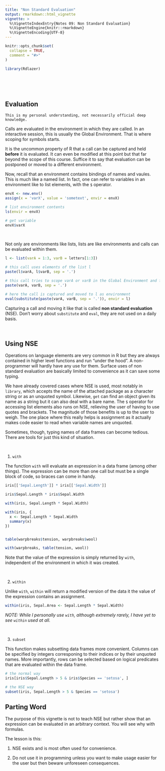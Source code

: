 ```yaml
---
title: "Non Standard Evaluation"
output: rmarkdown::html_vignette
vignette: >
  %\VignetteIndexEntry{Notes 09: Non Standard Evaluation}
  %\VignetteEngine{knitr::rmarkdown}
  %\VignetteEncoding{UTF-8}
---
```


```r
knitr::opts_chunk$set(
  collapse = TRUE,
  comment = "#>"
)
```

```r
library(Rdlazer)
```


<br><br><br>


## Evaluation

    This is my personal understanding, not necessarily official deep knowledge.

Calls are evaluated in the environment in which they are called. In an interactive session, this is usually the Global Environment. That is where scoping for symbols starts.

It is the uncommon property of R that a call can be captured and held **before** it is evaluated. It can even be modified at this point but that far beyond the scope of this course. Suffice it to say that evaluation can be postponed or moved to a different environment.

Now, recall that an environment contains bindings of names and vaules. This is much like a named list. In fact, one can refer to variables in an environment like to list elements, with the `$` operator.

```r
envX <- new.env()
assign(x = 'varX', value = 'sometext', envir = envX)

# list environment contents
ls(envir = envX)

# get variable
envX$varX
```

<br>

Not only are environments like lists, lists are like environments and calls can be evaluated within them.

```r
l <- list(varA = 1:3, varB = letters[1:3])

# this call uses elements of the list l
paste(l$varA, l$varB, sep = '.')

# this call tries to scope varA or varB in the Global Environment and fails
paste(varA, varB, sep = '.')

# here the call is captured and moved to l as environment
eval(substitute(paste(varA, varB, sep = '.')), envir = l)
```

Capturing a call and moving it like that is called **non standard evaluation** (NSE). Don't worry about `substitute` and `eval`, they are not used on a daily basis.

<br>

## Using NSE

Operations on language elements are very common in R but they are always contained in higher level functions and run "under the hood". A non-programmer will hardly have any use for them. Surface uses of non standard evaluation are basically limited to convenience as it can save some typing.

We have already covered cases where NSE is used, most notably in `library`, which accepts the name of the attached package as a character string or as an unquoted symbol. Likewise, `get` can find an object given its name as a string but it can also deal with a bare name. The `$` operator for accessing list elements also runs on NSE, relieving the user of having to use quotes and brackets. The magnitude of those benefits is up to the user to weigh. The one place where this really helps is assignment as it actually makes code easier to read when variable names are unquoted.

Sometimes, though, typing names of data frames can become tedious. There are tools for just this kind of situation.

<br>

1. `with`

The function `with` will evaluate an expression in a data frame (among other things). The expression can be more than one call but must be a single block of code, so braces can come in handy.
```r
iris[['Sepal.Length']] * iris[['Sepal.Width']]

iris$Sepal.Length * iris$Sepal.Width

with(iris, Sepal.Length * Sepal.Width)

with(iris, {
  x <- Sepal.Length * Sepal.Width
  summary(x)
})


table(warpbreaks$tension, warpbreaks$wool)

with(warpbreaks, table(tension, wool))
```
Note that the value of the expression is simply returned by `with`, independent of the environment in which it was created.

<br>

2. `within`

Unlike `with`, `within` will return a modified version of the data it the value of the expression contains an assignment.
```r
within(iris, Sepal.Area <- Sepal.Length * Sepal.Width)
```

*NOTE: While I personally use `with`, although extremely rarely, I have yet to see `within` used at all.*

<br>

3. `subset`

This function makes subsetting data frames more convenient. Columns can be specified by integers corresponing to their indices or by their unquoted names. More importantly, rows can be selected based on logical predicates that are evaluated within the data frame.
```r
# the normal way
iris[iris$Sepal.Length > 5 & iris$Species == 'setosa', ]

# the NSE way
subset(iris, Sepal.Length > 5 & Species == 'setosa')
```


## Parting Word

The purpose of this vignette is not to teach NSE but rather show that an expression can be evaluated in an arbitrary context. You will see why with formulas.

The lesson is this:

1. NSE exists and is most often used for convenience.

2. Do not use it in programming unless you want to make usage easier for the user but then beware unforeseen consequences.

<br>
